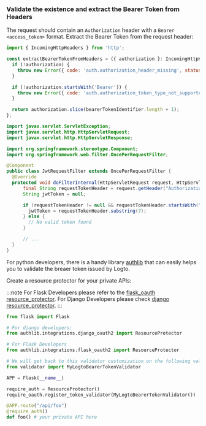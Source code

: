 
### Validate the existence and extract the Bearer Token from Headers

The request should contain an `Authorization` header with a `Bearer <access_token>` format. Extract the Bearer Token from the request header:

<Tabs>

<TabItem value="js" label="NodeJs">

```js
import { IncomingHttpHeaders } from 'http';

const extractBearerTokenFromHeaders = ({ authorization }: IncomingHttpHeaders) => {
  if (!authorization) {
    throw new Error({ code: 'auth.authorization_header_missing', status: 401 });
  }

  if (!authorization.startsWith('Bearer')) {
    throw new Error({ code: 'auth.authorization_token_type_not_supported', status: 401 });
  }

  return authorization.slice(bearerTokenIdentifier.length + 1);
};
```

</TabItem>
<TabItem value="java" label="Java">

```java
import javax.servlet.ServletException;
import javax.servlet.http.HttpServletRequest;
import javax.servlet.http.HttpServletResponse;

import org.springframework.stereotype.Component;
import org.springframework.web.filter.OncePerRequestFilter;

@Component
public class JwtRequestFilter extends OncePerRequestFilter {
  @Override
  protected void doFilterInternal(HttpServletRequest request, HttpServletResponse response) throws ServletException, IOException {
      final String requestTokenHeader = request.getHeader("Authorization");
      String jwtToken = null;

      if (requestTokenHeader != null && requestTokenHeader.startsWith("Bearer ")) {
        jwtToken = requestTokenHeader.substring(7);
      } else {
        // No valid token found
      }

      // ...
  }
}

```

</TabItem>
<TabItem value="python" label="Python">

For python developers, there is a handy library [authlib](https://github.com/lepture/authlib) that can easily helps you to validate the breaer token issued by Logto.

Create a resource protector for your private APIs:

:::note
For Flask Developers please refer to the [flask_oauth resource_protector](https://docs.authlib.org/en/latest/flask/2/resource-server.html).
For Django Developers please check [django resource_protector](https://docs.authlib.org/en/latest/django/2/resource-server.html).
:::

```python
from flask import Flask

# For django developers:
from authlib.integrations.django_oauth2 import ResourceProtector

# For Flask Developers
from authlib.integrations.flask_oauth2 import ResourceProtector

# We will get back to this validator customization on the following validation section
from validator import MyLogtoBearerTokenValidator

APP = Flask(__name__)

require_auth = ResourceProtector()
require_oauth.register_token_validator(MyLogtoBearerTokenValidator())

@APP.route("/api/foo")
@require_auth()
def foo() # your private API here

```

</TabItem>
</Tabs>
